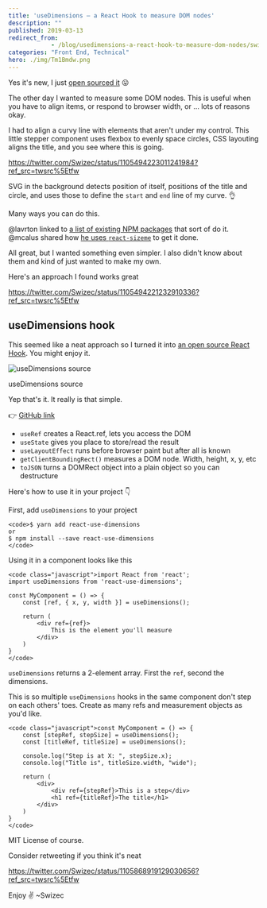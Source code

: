 ```yaml
---
title: 'useDimensions – a React Hook to measure DOM nodes'
description: ""
published: 2019-03-13
redirect_from: 
            - /blog/usedimensions-a-react-hook-to-measure-dom-nodes/swizec/8983
categories: "Front End, Technical"
hero: ./img/Tm1Bmdw.png
---
```

Yes it&#x27;s new, I just [open sourced it](https://github.com/Swizec/useDimensions) 😛

The other day I wanted to measure some DOM nodes. This is useful when you have to align items, or respond to browser width, or ... lots of reasons okay.

I had to align a curvy line with elements that aren&#x27;t under my control. This little stepper component uses flexbox to evenly space circles, CSS layouting aligns the title, and you see where this is going.

https://twitter.com/Swizec/status/1105494223011241984?ref_src=twsrc%5Etfw

SVG in the background detects position of itself, positions of the title and circle, and uses those to define the `start` and `end` line of my curve. 👌

Many ways you can do this.

@lavrton linked to [a list of existing NPM packages](https://www.npmjs.com/search?q=hook%20size) that sort of do it. @mcalus shared how [he uses `react-sizeme`](https://github.com/mcalus3/open-fraksl/blob/master/src/components/DomainComponents/DrawingComponents/FractalStage.tsx) to get it done.

All great, but I wanted something even simpler. I also didn&#x27;t know about them and kind of just wanted to make my own.

Here&#x27;s an approach I found works great

https://twitter.com/Swizec/status/1105494221232910336?ref_src=twsrc%5Etfw

## useDimensions hook

This seemed like a neat approach so I turned it into [an open source React Hook](https://github.com/Swizec/useDimensions). You might enjoy it.

![useDimensions source](./img/Tm1Bmdw.png)

useDimensions source

Yep that&#x27;s it. It really is that simple.

👉 [GitHub link](https://github.com/Swizec/useDimensions)

- `useRef` creates a React.ref, lets you access the DOM
- `useState` gives you place to store/read the result
- `useLayoutEffect` runs before browser paint but after all is known
- `getClientBoundingRect()` measures a DOM node. Width, height, x, y, etc
- `toJSON` turns a DOMRect object into a plain object so you can destructure

Here&#x27;s how to use it in your project 👇

First, add `useDimensions` to your project

```undefined
<code>$ yarn add react-use-dimensions
or
$ npm install --save react-use-dimensions
</code>
```

Using it in a component looks like this

```undefined
<code class="javascript">import React from 'react';
import useDimensions from 'react-use-dimensions';

const MyComponent = () => {
    const [ref, { x, y, width }] = useDimensions();

    return (
        <div ref={ref}>
            This is the element you'll measure
        </div>
    )
}
</code>
```

`useDimensions` returns a 2-element array. First the `ref`, second the dimensions.

This is so multiple `useDimensions` hooks in the same component don&#x27;t step on each others&#x27; toes. Create as many refs and measurement objects as you&#x27;d like.

```undefined
<code class="javascript">const MyComponent = () => {
    const [stepRef, stepSize] = useDimensions();
    const [titleRef, titleSize] = useDimensions();

    console.log("Step is at X: ", stepSize.x);
    console.log("Title is", titleSize.width, "wide");

    return (
        <div>
            <div ref={stepRef}>This is a step</div>
            <h1 ref={titleRef}>The title</h1>
        </div>
    )
}
</code>
```

MIT License of course.

Consider retweeting if you think it&#x27;s neat

https://twitter.com/Swizec/status/1105868919129030656?ref_src=twsrc%5Etfw

Enjoy ✌️ ~Swizec
